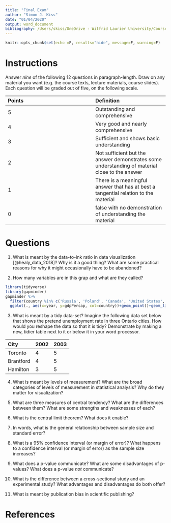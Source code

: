 ```yaml
---
title: "Final Exam"
author: "Simon J. Kiss"
date: "01/04/2020"
output: word_document
bibliography: /Users/skiss/OneDrive - Wilfrid Laurier University/Courses/DMJN328/DMJN328.bib
---
```


```r
knitr::opts_chunk$set(echo =F, results="hide", message=F, warning=F)
```

# Instructions 
Answer *nine* of the following 12 questions in paragraph-length. Draw on any material you want (e.g. the course texts, lecture materials, course slides). Each question will be graded out of five, on the following scale. 

| Points |Definition |
|:---------------------------|:----------------------|
| 5| Outstanding and comprehensive| 
| 4  | Very good and nearly comprehensive | 
|3 | Sufficient and shows basic understanding|
| 2| Not sufficient but the answer demonstrates some understanding of material close to the answer | 
|1 | There is a meaningful answer that has at best a tangential relation to the material |
| 0 | false with no demonstration of understanding the material |

# Questions

1. What is meant by the data-to-ink ratio in data visualization [@healy_data_2018]? Why is it a good thing? What are some practical reasons for why it might occasionally have to be abandoned? 

2. How many variables are in this grap and what are they called?


```r

library(tidyverse)
library(gapminder)
gapminder %>% 
  filter(country %in% c('Russia', 'Poland', 'Canada', 'United States', 'China', 'Vietnam')) %>% 
  ggplot(., aes(x=year, y=gdpPercap, col=country))+geom_point()+geom_line()+labs(y="GDP per Capita", x="Year")+theme_bw()+facet_grid(~continent)

```


3. What is meant by a tidy data-set?  Imagine the following data set below that shows the pretend unemployment rate in three Ontario cities. How would you reshape the data so that it is tidy? Demonstrate by making a new, tidier table next to it or below it in your word processor. 


| City | 2002 | 2003 |
|:---------|:----|:----|
| Toronto |4 | 5 |
| Brantford | 4 | 5 | 
| Hamilton | 3 | 5 | 

\newline
\newline
\newline
\newline
\newline
\newline
\newline
\newline
\newline

4. What is meant by levels of measurement? What are the broad categories of levels of measurement in statistical analysis? Why do they matter for visualization?

5. What are three measures of central tendency? What are the differences between them? What are some strengths and weaknesses of each?

7. What is the central limit theorem? What does it enable?

8. In words, what is the general relationship between sample size and standard error? 

9. What is a 95% confidence interval (or margin of error)? What happens to a confidence interval (or margin of error) as the sample size increases?

10. What does a p-value communicate? What are some disadvantages of p-values? What does a p-value *not* communicate? 

11. What is the difference between a cross-sectional study and an experimental study? What advantages and disadvantages do both offer? 

12. What is meant by publication bias in scientific publishing? 

# References